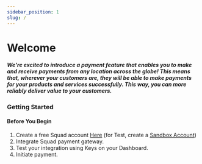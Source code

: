 ```yaml
---
sidebar_position: 1
slug: /
---
```



# Welcome

##### We're excited to introduce a payment feature that enables you to make and receive payments from any location across the globe! This means that, wherever your customers are, they will be able to make payments for your products and services successfully. This way, you can more reliably deliver value to your customers.

### Getting Started

<Hero />

#### Before You Begin

1. Create a free Squad account [Here](https://dashboard.squadco.com/sign-up) (for Test, create a [Sandbox Account](https://sandbox.squadco.com/sign-up))
2. Integrate Squad payment gateway.
3. Test your integration using Keys on your Dashboard.
4. Initiate payment.

<Demo />
